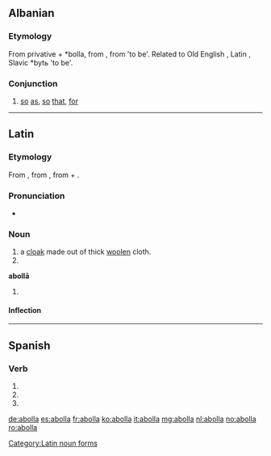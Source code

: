 ==Albanian== 
===Etymology===
From privative {{l|sq|a-}} + *bolla, from {{etyl|sqj-pro|sq}} {{term/t|sqj-pro|*bhēl}}, from {{etyl|ine-pro|sq}} {{term/t|ine-pro|*bheuH}} 'to be'. Related to Old English {{term|bēon||to be|lang=ang}}, Latin {{term|fierī||to become|lang=la}}, Slavic *bytь 'to be'.

===Conjunction===
{{sq-conj|f|hajbe|halba|hajbet}}

# [[so]] [[as]], [[so]] [[that]], [[for]]

----

==Latin==

===Etymology===
From {{etyl|grc|la}} {{term|ἀναβολή||tr=anabolē|mantle|lang=grc}}, from {{term|ἀναβάλλω||tr=anaballō|I throw up|lang=grc}}, from {{term|ἀνά||tr=ana|up, upwards|lang=grc}} + {{term|βάλλω||tr=ballō|I [[throw]]|lang=grc}}.

===Pronunciation===
* {{la-pronunc|abolla}}

===Noun===
{{la-noun|abolla|abollae|abollae|f|first}}

# a [[cloak]] made out of thick [[woolen]] cloth.
# {{inflection of|abolla||voc|s|lang=la}}

'''abollā''' {{g|f}}
# {{inflection of|abolla||abl|s|lang=la}}

====Inflection====
{{la-decl-1st|aboll}}

[[Category:Latin noun forms]]

----

==Spanish==

===Verb===
{{es-verb-form|abollar}}

# {{es-verb form of|ending=ar|mood=imperative|sense=affirmative|pers=2|formal=no|number=singular|abollar}}
# {{es-verb form of|ending=ar|mood=indicative|tense=present|pers=2|formal=yes|number=singular|abollar}}
# {{es-verb form of|ending=ar|mood=indicative|tense=present|pers=3|number=singular|abollar}}

[[de:abolla]]
[[es:abolla]]
[[fr:abolla]]
[[ko:abolla]]
[[it:abolla]]
[[mg:abolla]]
[[nl:abolla]]
[[no:abolla]]
[[ro:abolla]]